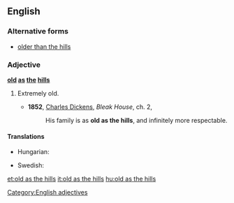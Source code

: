 ==English==

===Alternative forms===
* [[older than the hills]]

===Adjective===
'''[[old]] [[as]] [[the]] [[hills]]'''

# {{simile}} Extremely old.
#*'''1852''', [[w:Charles_Dickens|Charles Dickens]], ''Bleak House'', ch. 2,
#*:His family is as '''old as the hills''', and infinitely more respectable.

====Translations====
{{trans-top|extremely old}}
* Hungarian: {{t-|hu|vén, mint az országút}}
{{trans-mid}}
* Swedish: {{t|sv|gammal som gatan}}
{{trans-bottom}}

[[Category:English adjectives]]

[[et:old as the hills]]
[[it:old as the hills]]
[[hu:old as the hills]]